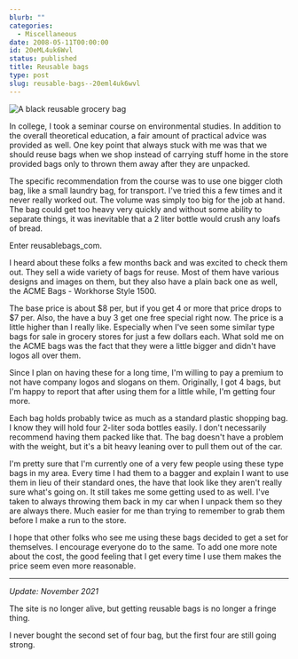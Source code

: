 ```yaml
---
blurb: ""
categories:
  - Miscellaneous
date: 2008-05-11T00:00:00
id: 20eML4uk6Wvl
status: published
title: Reusable bags
type: post
slug: reusable-bags--20eml4uk6wvl
---
```


<Img src="acme_bag_2008_05" alt="A black reusable grocery bag" />


In college, I took a seminar course on environmental studies. In addition to the overall theoretical education, a fair amount of practical advice was provided as well. One key point that always stuck with me was that we should reuse bags when we shop instead of carrying stuff home in the store provided bags only to thrown them away after they are unpacked. 

The specific recommendation from the course was to use one bigger cloth bag, like a small laundry bag, for transport. I've tried this a few times and it never really worked out. The volume was simply too big for the job at hand. The bag could get too heavy very quickly and without some ability to separate things, it was inevitable that a 2 liter bottle would crush any loafs of bread. 

Enter reusablebags_com. 

I heard about these folks a few months back and was excited to check them out. They sell a wide variety of bags for reuse. Most of them have various designs and images on them, but they also have a plain back one as well, the ACME Bags - Workhorse Style 1500.

The base price is about $8 per, but if you get 4 or more that price drops to $7 per. Also, the have a buy
3 get one free special right now. The price is a little higher than I really like. Especially when I've seen some similar type bags for sale in grocery stores for just a few dollars each. What sold me on the ACME bags was the fact that they were a little bigger and didn't have logos all over them. 

Since I plan on having these for a long time, I'm willing to pay a premium to not have company logos and slogans on them. Originally, I got 4 bags, but I'm happy to report that after using them for a little while, I'm getting four more. 

Each bag holds probably twice as much as a standard plastic shopping bag. I know they will hold four 2-liter soda bottles easily. I don't necessarily recommend having them packed like that. The bag doesn't have a problem with the weight, but it's a bit heavy leaning over to pull them out of the car. 

I'm pretty sure that I'm currently one of a very few people using these type bags in my area. Every time I had them to a bagger and explain I want to use them in lieu of their standard ones, the have that look like
they aren't really sure what's going on. It still takes me some getting used to as well. I've taken to always throwing them back in my car when I unpack them so they are always there. Much easier for me than trying to remember to grab them before I make a run to the store. 

I hope that other folks who see me using these bags decided to get a set for themselves. I encourage everyone do to the same. To add one more note about the cost, the good feeling that I get every time I use them makes the price seem even more reasonable.

---

_Update: November 2021_

The site is no longer alive, but getting reusable bags is no longer a fringe thing. 

I never bought the second set of four bag, but the first four are still going strong. 


